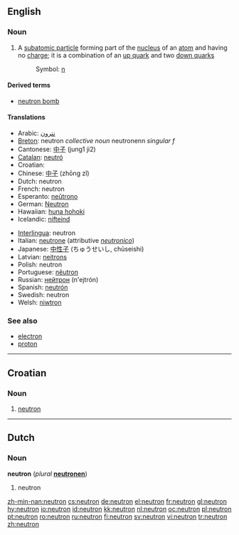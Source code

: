 {{see|Neutron}}
==English==

===Noun===
{{wikipedia}}
{{en-noun}}

# {{particles}} A [[subatomic particle]] forming part of the [[nucleus]] of an [[atom]] and having no [[charge]]; it is a combination of an [[up quark]] and two [[down quark]]s
#: Symbol: [[n]]

====Derived terms====
*[[neutron bomb]]

====Translations====
{{top}}
*Arabic: [[نترون]]
*[[Breton]]: neutron ''collective noun'' neutronenn ''singular f''
*Cantonese: [[中子]] (jung1 ji2)
*[[Catalan]]: [[neutró]]
*Croatian: {{t|hr|neutron|m}}
*Chinese: [[中子]] (zhōng zǐ)
*Dutch: neutron {{n}}
*French: neutron {{m}}
*Esperanto: [[neŭtrono]]
*German: [[Neutron]] {{n}}
*Hawaiian: [[huna hohoki]]
*Icelandic: [[nifteind]] {{f}}
{{mid}}
*[[Interlingua]]: neutron
*Italian: [[neutrone]] {{m}} (attributive ''[[neutronico]]'')
*Japanese: [[中性子]] (ちゅうせいし, chūseishi)
*Latvian: [[neitrons]] {{m}}
*Polish: neutron {{m}}
*Portuguese: [[nêutron]] {{m}}
*Russian: [[нейтрон]] (n'ejtrón) {{m}}
*Spanish: [[neutrón]]
*Swedish: neutron {{c}}
*Welsh: [[niwtron]]
{{bottom}}

===See also===
*[[electron]]
*[[proton]]

----

==Croatian==

===Noun===
{{hr-noun|m}}

# {{physics|lang=hr}} [[#English|neutron]]

----

==Dutch==

===Noun===
'''neutron''' {{n}} (''plural'' '''[[neutronen]]''')

# neutron

[[zh-min-nan:neutron]]
[[cs:neutron]]
[[de:neutron]]
[[el:neutron]]
[[fr:neutron]]
[[gl:neutron]]
[[hy:neutron]]
[[io:neutron]]
[[id:neutron]]
[[kk:neutron]]
[[nl:neutron]]
[[oc:neutron]]
[[pl:neutron]]
[[pt:neutron]]
[[ro:neutron]]
[[ru:neutron]]
[[fi:neutron]]
[[sv:neutron]]
[[vi:neutron]]
[[tr:neutron]]
[[zh:neutron]]